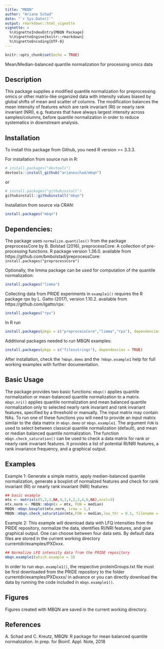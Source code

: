 ```yaml
---
title: "MBQN"
author: "Ariane Schad"
date: "`r Sys.Date()`"
output: rmarkdown::html_vignette
vignette: >
  %\VignetteIndexEntry{MBQN Package}
  %\VignetteEngine{knitr::rmarkdown}
  %\VignetteEncoding{UTF-8}
---
```



```r
knitr::opts_chunk$set(echo = TRUE)
```

Mean/Median-balanced quantile normalization for processing omics data

## Description
This package supplies a modified quantile normalization for preprocessing omics or other matrix-like organized data with intensity values biased by global shifts of mean and scatter of columns. The modification balances the mean intensity of features which are rank invariant (RI) or nearly rank invariant (NRI), e.g. features that have always largest intensity across samples/columns, before quantile normalization in order to reduce systematics in downstream analysis. 

## Installation
To install this package from Github, you need R version >= 3.3.3.

For installation from source run in R: 
```r
# install.packages("devtools")
devtools::install_github("arianeschad/mbqn")
```
or
```r
# install.packages("githubinstall")
githubinstall::githubinstall("mbqn")
```

Installation from source via CRAN: <br/>
```r
install.packages("mbqn")
```

## Dependencies: 
The package uses `normalize.quantiles()` from the package preprocessCore by B. Bolstad (2016),  preprocessCore: A collection of pre-processing functions. R package version 1.36.0. available from https://github.com/bmbolstad/preprocessCore: <br/>
`install.packages("preprocessCore")`

Optionally, the limma package can be used for computation of the quantile normalization: <br/>
```r
install.packages("limma")
```

Collecting data from PRIDE experiments in `example1()` requires the R package rpx by L. Gatto (2017), version 1.10.2. available from https://github.com/lgatto/rpx: <br/>
```r
install.packages("rpx")
```

In R run <br/>
```r
install.packages(pkgs = c("preprocessCore","limma","rpx"), dependencies = TRUE)
```

Additional packages needed to run MBQN examples:  <br/>
```r
install.packages(pkgs = c("filesstrings"), dependencies = TRUE)
```

After installation, check the `?mbqn.demo` and the `?mbqn.example1` help for full working examples with further documentation.

## Basic Usage
The package provides two basic functions: `mbqn()` applies quantile normalization or mean-balanced quantile normalization to a matrix. `mbqn.nri()` applies quantile normalization and mean balanced quantile normalization only to selected nearly rank invariant and rank invariant features, specified by a threshold or manually. The input matrix may contain NAs. To run one of these functions you will need to provide an input matrix similar to the data matrix in `mbqn.demo` or `mbqn.example1`. The argument `FUN` is used to select between classical quantile normalization (default), and mean or median balanced quantile normalization. The function `mbqn.check_saturation()` can be used to check a data matrix for rank or nearly rank invariant features. It provides a list of potential RI/NRI features, a rank invariance frequency, and a graphical output. 

## Examples
Example 1: Generate a simple matrix, apply median-balanced quantile normalization, generate a boxplot of normalized features and check for rank invariant (RI) or nearly rank invariant (NRI) features:

```r
## basic example
mtx <- matrix(c(5,2,3,NA,4,1,4,2,3,4,6,NA),ncol=3)
mtx.norm <- MBQN::mbqn(x = mtx, FUN = median)
MBQN::mbqn.boxplot(mtx.norm, irow = 1,)
MBQN::mbqn.check_saturation(mtx,FUN = median,low_thr = 0.1, filename = "simple_mtx",feature_index = 1)
```

Example 2: This example will download data with LFQ intensities from the PRIDE repository, normalize the data, identifies RI/NRI features, and give graphical output. One can choose between four data sets. By default data files are stored in the current working directory currentdir/examples/PXDxxx.

```r
## Normalize LFQ intensity data from the PRIDE repository
mbqn.example1(which.example = 3)
```

In order to run `mbqn.example1()`, the respective proteinGroups.txt file must be first downloaded from the PRIDE repository to the folder currentdir/examples/PXDxxxx/ in advance or you can directly download the data by running the code included in `mbqn.example1()`. 

## Figures
Figures created with MBQN are saved in the current working directory.

## References
A. Schad and C. Kreutz, MBQN: R package for mean balanced quantile normalization. In prep. for Bioinf. Appl. Note, 2018
